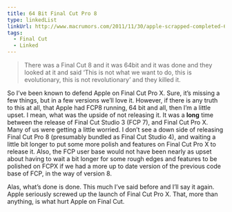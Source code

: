 ```yaml
---
title: 64 Bit Final Cut Pro 8
type: linkedList
linkUrl: http://www.macrumors.com/2011/11/30/apple-scrapped-completed-64-bit-final-cut-pro-8-to-build-final-cut-pro-x/
tags:
  - Final Cut
  - Linked
---
```


> There was a Final Cut 8 and it was 64bit and it was done and they looked at it and said ‘This is not what we want to do, this is evolutionary, this is not revolutionary’ and they killed it.

So I’ve been known to defend Apple on Final Cut Pro X. Sure, it’s missing a few things, but in a few versions we’ll love it. However, if there is any truth to this at all, that Apple had FCP8 running, 64 bit and all, then I’m a little upset. I mean, what was the upside of not releasing it. It was a **long** time between the release of Final Cut Studio 3 (FCP 7), and Final Cut Pro X. Many of us were getting a little worried. I don’t see a down side of releasing Final Cut Pro 8 (presumably bundled as Final Cut Studio 4), and waiting a little bit longer to put some more polish and features on Final Cut Pro X to release it. Also, the FCP user base would not have been nearly as upset about having to wait a bit longer for some rough edges and features to be polished on FCPX if we had a more up to date version of the previous code base of FCP, in the way of version 8.

Alas, what’s done is done. This much I’ve said before and I’ll say it again. Apple seriously screwed up the launch of Final Cut Pro X. That, more than anything, is what hurt Apple on Final Cut.
